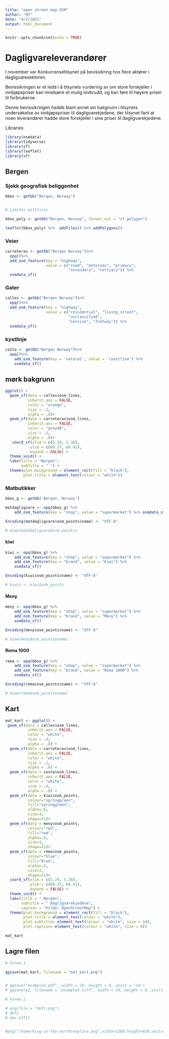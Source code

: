 ---
title: "open street map OSM"
author: "MV"
date: "4/1/2021"
output: html_document
---

```{r setup, include=FALSE}
knitr::opts_chunk$set(echo = TRUE)
```

# Dagligvareleverandører

I november var Konkurransetilsynet på bevissikring hos flere aktører i dagligvaresektoren.

Bevissikringen er et ledd i å tilsynets vurdering av om store forskjeller i innkjøpspriser kan innebære et mulig lovbrudd, og kan føre til høyere priser til forbrukerne. 

Denne bevissikringen hadde blant annet sin bakgrunn i tilsynets undersøkelse av innkjøpspriser til dagligvarekjedene, der tilsynet fant at noen leverandører hadde store forskjeller i sine priser til dagligvarekjedene.

Libraries

```{r}

library(osmdata) 
library(tidyverse)
library(sf)
library(leaflet)
library(sf)

```
## Bergen
 
### Sjekk geografisk beliggenhet
 
```{r}
bbox <- getbb("Bergen, Norway")


# Límites políticos

bbox_poly <- getbb("Bergen, Norway", format_out = "sf_polygon")

leaflet(bbox_poly) %>%  addTiles() %>% addPolygons()

```
 
### Veier
 
```{r}
carreteras <- getbb("Bergen Norway")%>%
  opq()%>%
  add_osm_feature(key = "highway", 
                  value = c("road", "motorway", "primary", 
                            "secondary", "tertiary")) %>%
  osmdata_sf()

```
### Gater

```{r}
calles <- getbb("Bergen Norway")%>%
  opq()%>%
  add_osm_feature(key = "highway", 
                  value = c("residential", "living_street",
                            "unclassified",
                            "service", "footway")) %>%
  osmdata_sf()

```

### kystlinje

```{r}
costa <- getbb("Bergen Norway")%>%
  opq()%>%
    add_osm_feature(key = 'natural', value = 'coastline') %>%
    osmdata_sf()


```

## mørk bakgrunn 

```{r}
ggplot() +
  geom_sf(data = calles$osm_lines,
          inherit.aes = FALSE,
          color = "orange",
          size = .1,
          alpha = .8)+
  geom_sf(data = carreteras$osm_lines,
          inherit.aes = FALSE,
          color = "grey40",
          size = .2,
          alpha = .8)+
   coord_sf(xlim = c(5.30, 5.36), 
           ylim = c(60.37, 60.42),
           expand = FALSE) +
  theme_void() +
  labs(title = "Bergen",
       subtitle = " ") +
  theme(plot.background = element_rect(fill = "black"),
        plot.title = element_text(colour = "white"))
```

### Matbutikker

```{r}
bbox_g <- getbb('Bergen, Norway')

matdagligvare <- opq(bbox_g) %>% 
    add_osm_feature(key = "shop", value = "supermarket") %>% osmdata_sf()

Encoding(matdagligvare$osm_points$name) <- "UTF-8"

# View(matdagligvare$osm_points)

```

#### kiwi

```{r}

kiwi <- opq(bbox_g) %>% 
    add_osm_feature(key = "shop", value = "supermarket") %>% 
    add_osm_feature(key = "brand", value = "Kiwi") %>% 
    osmdata_sf()

Encoding(kiwi$osm_points$name) <- "UTF-8"

# kiwis <- kiwi$osm_points

```

#### Meny

```{r}
meny <- opq(bbox_g) %>% 
    add_osm_feature(key = "shop", value = "supermarket") %>% 
    add_osm_feature(key = "brand", value = "Meny") %>% 
    osmdata_sf()

Encoding(meny$osm_points$name) <- "UTF-8"

# View(meny$osm_points$name)

```

#### Rema 1000

```{r}
rema <- opq(bbox_g) %>% 
    add_osm_feature(key = "shop", value = "supermarket") %>% 
    add_osm_feature(key = "brand", value = "Rema 1000") %>% 
    osmdata_sf()

Encoding(rema$osm_points$name) <- "UTF-8"

# View(rema$osm_points$name)

```

## Kart

```{r}
mat_kart <- ggplot() +
 geom_sf(data = calles$osm_lines,
          inherit.aes = FALSE,
          color = "white",
          size = .4,
          alpha = .8) +
  geom_sf(data = carreteras$osm_lines,
          inherit.aes = FALSE,
          color = "white",
          size = .1,
          alpha = .8) +
  geom_sf(data = costa$osm_lines,
          inherit.aes = FALSE,
          color = "white",
          size = .4,
          alpha = .8) +
  geom_sf(data = kiwi$osm_points,
          colour="springgreen",
          fill="springgreen",
          alpha=.6,
          size=3,
          shape=21)+
  geom_sf(data = meny$osm_points,
          colour="red",
          fill="red",
          alpha=.6,
          size=3,
          shape=21)+
  geom_sf(data = rema$osm_points,
          colour="blue",
          fill="blue",
          alpha=.6,
          size=3,
          shape=21)+
  coord_sf(xlim = c(5.29, 5.36), 
           ylim = c(60.37, 60.41),
           expand = FALSE) +
  theme_void() +
  labs(title = " Bergen",
       subtitle = " Dagligvarekjedene",
       caption = "Kilde: OpenStreetMap") +
  theme(plot.background = element_rect(fill = "black"),
        plot.title = element_text(colour = "white"),
        plot.subtitle= element_text(colour = "white", size = 10),
        plot.caption= element_text(colour = "white", size = 8))

mat_kart

```

## Lagre filen

```{r}

# Forma 1

ggsave(mat_kart, filename = "mat_kart.png")


# ggsave("example4.pdf", width = 10, height = 8, units = "cm")
# ggsave(p2, filename = "example5.tiff", width = 10, height = 8, units = "cm", dpi = 96)

# Forma 2

# png(file = "defi.png")
# defi    
# dev.off() 


#png("/home/king-in-the-north/explora.png",width=1200,height=820,units="px",     pointsize=12,bg="white",res=300)

```












